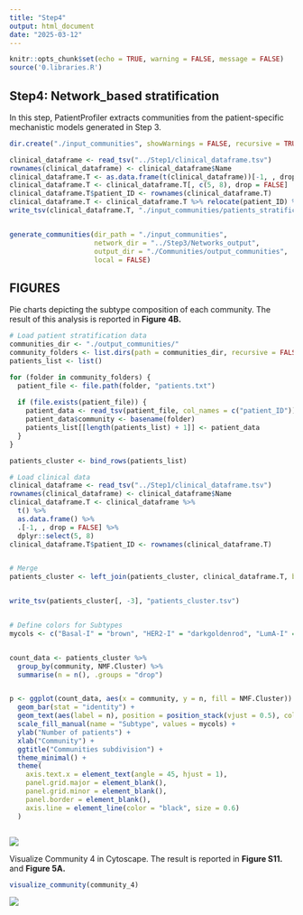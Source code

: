 ```yaml
---
title: "Step4"
output: html_document
date: "2025-03-12"
---
```


```r

knitr::opts_chunk$set(echo = TRUE, warning = FALSE, message = FALSE)
source('0.libraries.R')
```


## Step4: Network_based stratification

In this step, PatientProfiler extracts communities from the
patient-specific mechanistic models generated in Step 3.


```r


dir.create("./input_communities", showWarnings = FALSE, recursive = TRUE)

clinical_dataframe <- read_tsv("../Step1/clinical_dataframe.tsv")
rownames(clinical_dataframe) <- clinical_dataframe$Name
clinical_dataframe.T <- as.data.frame(t(clinical_dataframe))[-1, , drop = FALSE]
clinical_dataframe.T <- clinical_dataframe.T[, c(5, 8), drop = FALSE]
clinical_dataframe.T$patient_ID <- rownames(clinical_dataframe.T)
clinical_dataframe.T <- clinical_dataframe.T %>% relocate(patient_ID) %>% dplyr::select (- Stage)
write_tsv(clinical_dataframe.T, "./input_communities/patients_stratification.tsv")


generate_communities(dir_path = "./input_communities", 
                     network_dir = "../Step3/Networks_output",
                     output_dir = "./Communities/output_communities",
                     local = FALSE)


```



## FIGURES

Pie charts depicting the subtype composition of each community. 
The result of this analysis is reported in **Figure 4B.**


```r

# Load patient stratification data
communities_dir <- "./output_communities/"
community_folders <- list.dirs(path = communities_dir, recursive = FALSE)
patients_list <- list()

for (folder in community_folders) {
  patient_file <- file.path(folder, "patients.txt")
  
  if (file.exists(patient_file)) {
    patient_data <- read_tsv(patient_file, col_names = c("patient_ID"))
    patient_data$community <- basename(folder)  
    patients_list[[length(patients_list) + 1]] <- patient_data
  }
}

patients_cluster <- bind_rows(patients_list)

# Load clinical data 
clinical_dataframe <- read_tsv("../Step1/clinical_dataframe.tsv")
rownames(clinical_dataframe) <- clinical_dataframe$Name
clinical_dataframe.T <- clinical_dataframe %>%
  t() %>%
  as.data.frame() %>%
  .[-1, , drop = FALSE] %>%
  dplyr::select(5, 8)
clinical_dataframe.T$patient_ID <- rownames(clinical_dataframe.T)


# Merge 
patients_cluster <- left_join(patients_cluster, clinical_dataframe.T, by = "patient_ID")


write_tsv(patients_cluster[, -3], "patients_cluster.tsv")


# Define colors for Subtypes
mycols <- c("Basal-I" = "brown", "HER2-I" = "darkgoldenrod", "LumA-I" = "deepskyblue4", "LumB-I" = "chartreuse4")


count_data <- patients_cluster %>%
  group_by(community, NMF.Cluster) %>%
  summarise(n = n(), .groups = "drop")


p <- ggplot(count_data, aes(x = community, y = n, fill = NMF.Cluster)) +
  geom_bar(stat = "identity") +
  geom_text(aes(label = n), position = position_stack(vjust = 0.5), color = "white", size = 3.5) +
  scale_fill_manual(name = "Subtype", values = mycols) +
  ylab("Number of patients") +
  xlab("Community") +
  ggtitle("Communities subdivision") +
  theme_minimal() +
  theme(
    axis.text.x = element_text(angle = 45, hjust = 1),
    panel.grid.major = element_blank(),
    panel.grid.minor = element_blank(),
    panel.border = element_blank(),
    axis.line = element_line(color = "black", size = 0.6)  
  )



```

![](images/4B.svg)

Visualize Community 4 in Cytoscape. 
The result is reported in **Figure S11.** and **Figure 5A.**


```r

visualize_community(community_4)

```
![](images/S11.svg)








